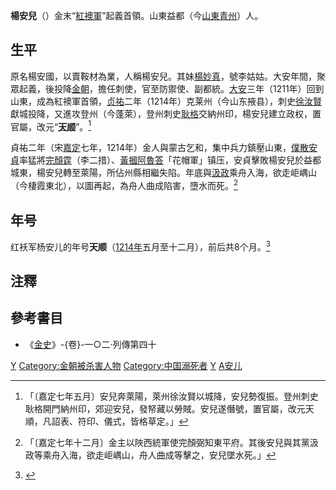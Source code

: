 '''楊安兒'''（{{bd|12世纪|？|1214年||catIdx=Y}}）金末“[[紅襖軍|紅襖軍]]”起義首領。山東益都（今[[山東|山東]][[青州|青州]]）人。

== 生平 ==
原名楊安國，以賣鞍材為業，人稱楊安兒。其妹[[楊妙真|楊妙真]]，號李姑姑。大安年間，聚眾起義，後投降[[金朝|金朝]]，擔任刺使，官至防禦使、副都統。[[大安_(金朝)|大安]]三年（1211年）回到山東，成為紅襖軍首領，[[贞祐|贞祐]]二年（1214年）克莱州（今山东掖县），刺史[[徐汝賢|徐汝賢]]獻城投降，又進攻登州（今蓬萊），登州刺史[[耿格|耿格]]交納州印，楊安兒建立政权，置官屬，改元“'''[[天順_(楊安兒)|天顺]]'''”。<ref>{{cite wikisource|title=續資治通鑑宋紀一百六十|last=畢沅|wslink=zh:續資治通鑑/卷160}}「〔嘉定七年五月〕安兒奔萊陽，萊州徐汝賢以城降，安兒勢復振。登州刺史耿格開門納州印，郊迎安兒，發帑藏以勞賊。安兒遂僭號，置官屬，改元天順，凡詔表、符印、儀式，皆格草定。」</ref>

貞祐二年（宋[[嘉定_(年号)|嘉定]]七年，1214年）金人與蒙古乞和，集中兵力鎮壓山東，[[僕散安貞|僕散安貞]]率猛將[[完顏霆|完顏霆]]（李二措）、[[黃摑阿魯答|黃摑阿魯答]]「花帽軍」镇压，安貞擊敗楊安兒於益都城東，楊安兒轉至萊陽，所佔州縣相繼失陷。年底與[[汲政|汲政]]乘舟入海，欲走岠嵎山（今棲霞東北），以圖再起，為舟人曲成陷害，墮水而死。<ref>{{cite wikisource|title=續資治通鑑宋紀一百六十|last=畢沅|wslink=zh:續資治通鑑/卷160}}「〔嘉定七年十二月〕金主以陜西統軍使完顏弼知東平府。其後安兒與其黨汲政等乘舟入海，欲走岠嵎山，舟人曲成等擊之，安兒墜水死。」</ref>

==年号==
红袄军杨安儿的年号'''天顺'''（[[1214年|1214年]]五月至十二月），前后共8个月。<ref>{{Cite book zh | author = 李崇智 | title = 中国历代年号考 | format =| url =| date = 2004年12月 | publisher = 中华书局 | location = 北京 | id=ISBN 7101025129 | accessdate =|pages=}}</ref>

==注釋==
{{Reflist}}

==參考書目==
* 《[[金史|金史]]》-{卷}-一○二·列傳第四十

{{中国民变起事领袖}}

[[Category:金朝民变领袖|Y]]
[[Category:金朝被杀害人物|Category:金朝被杀害人物]]
[[Category:中国溺死者|Category:中国溺死者]]
[[Category:青州人|Y]]
[[Category:杨姓|A安儿]]